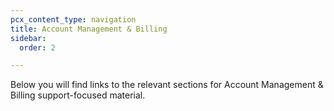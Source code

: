 ```yaml
---
pcx_content_type: navigation
title: Account Management & Billing
sidebar:
  order: 2

---
```



Below you will find links to the relevant sections for Account Management & Billing support-focused material.

<DirectoryListing />
